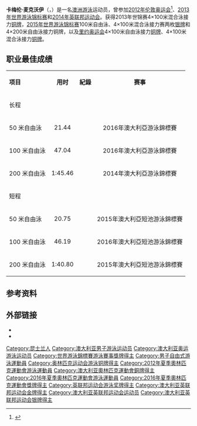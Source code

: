 {{Infobox swimmer
| name           = 卡梅伦·麦克沃伊<br />''Cameron McEvoy''
| image          = Kazan 2015 - McEvoy and Guy 200m freestyle semi.JPG
| image_size     = <!-- Only for images narrower than 220 pixels -->
| alt            =
| caption        = 麥克沃伊在2015年喀山世锦赛上
| fullname       = Cameron McEvoy
| nicknames      = "The Professor"
| national_team  = {{AUS}}
| strokes        = [[自由泳|自由泳]]
| club           = [[Queensland_Academy_of_Sport|QAS]]
| coach          = Richard Scarce
| collegeteam    = [[邦德大學|邦德大學]]
| birth_date     = {{Birth date and age|1994|5|13|df=y}}
| birth_place    = 昆士兰州[[黄金海岸_(澳大利亚)|黄金海岸]]
| death_date     = 
| death_place    = 
| height         = {{convert|1.82|m|ftin|abbr=on}}
| weight         = {{convert|70|kg|lb|abbr=on}}
| medaltemplates = 
{{MedalSport|男子游泳}}
{{MedalCountry|{{AUS}}}}
{{MedalCompetition|[[奥林匹克运动会|奥林匹克运动会]]}}
{{MedalBronze|[[2016年夏季奥林匹克运动会|2016年 里約熱內盧]]|[[2016年夏季奧林匹克運動會男子4×100公尺自由式接力比賽|4×100米自由泳接力]]}}
{{MedalBronze|[[2016年夏季奥林匹克运动会|2016年 里約熱內盧]]|[[2016年夏季奧林匹克運動會男子4×100公尺混合式接力比賽|4×100米混合泳接力]]}}
{{MedalCompetition|[[世界游泳錦標賽|世界長池游泳錦標賽]]}}
{{MedalSilver|[[2013年世界游泳錦標賽|2013年 巴塞隆納]]|4×100米混合泳接力}}
{{MedalSilver|[[2015年世界游泳錦標賽|2015年 喀山]]|100米自由泳}}
{{MedalSilver|[[2015年世界游泳錦標賽|2015年 喀山]]|4×100米混合泳接力}}
{{MedalSilver|[[2019年世界游泳錦標賽|2019年 光州]]|混合4×100米自由泳接力}}
{{MedalBronze|[[2015年世界游泳錦標賽|2015年 喀山]]|4×200米自由泳接力}}
{{MedalBronze|[[2019年世界游泳錦標賽|2019年 光州]]|4×100米自由泳接力}}
{{MedalCompetition|[[泛太平洋游泳錦標賽|泛太平洋游泳錦標賽]]}}
{{MedalGold|2014年 黃金海岸|100米自由泳}}
{{MedalGold|2014年 黃金海岸|4×100米自由泳接力}}
{{MedalBronze|2014年 黃金海岸|200米自由泳}}
{{MedalBronze|2014年 黃金海岸|4×200米自由泳接力}}
{{MedalBronze|2014年 黃金海岸|4×100米混合泳接力}}
}}

'''卡梅伦·麦克沃伊'''（{{lang-en|Cameron McEvoy}}，{{bd|1994年|5月13日||}}）是一名[[澳洲|澳洲]][[游泳|游泳]]运动员，曾参加[[2012年伦敦奥运会|2012年伦敦奥运会]]<ref>{{Cite web |url=http://london2012.olympics.com.au/athlete/cameron-mcevoy/news |title=Cameron McEvoy's profile for the London 2012 Olympics |accessdate=2015-08-11 |archive-date=2014-10-25 |archive-url=https://web.archive.org/web/20141025013347/http://london2012.olympics.com.au/athlete/cameron-mcevoy/news |dead-url=yes }}</ref>、[[2013年世界游泳锦标赛|2013年世界游泳锦标赛]]和[[2014年英联邦运动会|2014年英联邦运动会]]。获得2013年世锦赛4×100米混合泳接力[[铜牌|铜牌]]，[[2015年世界游泳锦标赛|2015年世界游泳锦标赛]]100米自由泳、4×100米混合泳接力赛两枚[[银牌|银牌]]和4×200米自由泳接力铜牌，以及[[里约奥运会|里约奥运会]]4×100米自由泳接力[[铜牌|铜牌]]、4×100米混合泳接力[[铜牌|铜牌]]。

==职业最佳成绩==
{| class="wikitable"
|- style="background:#eee;"
| '''项目'''
| style="text-align:center;"| '''用时'''
| style="text-align:center;"| '''紀錄'''
| style="text-align:center;"| '''赛事'''
|- style="background:#eee;"
! colspan="4" |  长程
|-
|  50 米自由泳 || style="text-align:center;"| 21.44
| style="text-align:center;"|  || style="text-align:center;"| 2016年澳大利亞游泳錦標賽
|-
|  100 米自由泳 || style="text-align:center;"| 47.04
| style="text-align:center;"|  || style="text-align:center;"| 2016年澳大利亞游泳錦標賽
|-
|  200 米自由泳 || style="text-align:center;"| 1:45.46
| style="text-align:center;"|  || style="text-align:center;"| 2014年澳大利亞游泳錦標賽
|- style="background:#eee;"
! colspan="4" |  短程
|-
|  50 米自由泳|| style="text-align:center;"| 20.75
| style="text-align:center;"|  || style="text-align:center;"| 2015年澳大利亞短池游泳錦標賽
|-
|  100 米自由泳 || style="text-align:center;"| 46.19
| style="text-align:center;"|  || style="text-align:center;"| 2016年澳大利亞短池游泳錦標賽
|-
|  200 米自由泳 || style="text-align:center;"| 1:40.80
| style="text-align:center;"|  || style="text-align:center;"| 2015年澳大利亞短池游泳錦標賽
|}

==参考资料==
{{Reflist}}

==外部链接==
* {{Facebook|cammcevoy}}
* {{Twitter|cameronmcevoy}}

{{DEFAULTSORT:McEvoy, Cameron}}
[[Category:昆士兰人|Category:昆士兰人]]
[[Category:澳大利亚男子游泳运动员|Category:澳大利亚男子游泳运动员]]
[[Category:澳大利亚奥运游泳运动员|Category:澳大利亚奥运游泳运动员]]
[[Category:世界游泳錦標賽游泳賽事獎牌得主|Category:世界游泳錦標賽游泳賽事獎牌得主]]
[[Category:男子自由式游泳運動員|Category:男子自由式游泳運動員]]
[[Category:奥林匹克运动会游泳铜牌得主|Category:奥林匹克运动会游泳铜牌得主]]
[[Category:2012年夏季奧林匹克運動會游泳運動員|Category:2012年夏季奧林匹克運動會游泳運動員]]
[[Category:澳大利亚奧林匹克運動會銅牌得主|Category:澳大利亚奧林匹克運動會銅牌得主]]
[[Category:2016年夏季奧林匹克運動會游泳運動員|Category:2016年夏季奧林匹克運動會游泳運動員]]
[[Category:2016年夏季奧林匹克運動會獎牌得主|Category:2016年夏季奧林匹克運動會獎牌得主]]
[[Category:英联邦运动会游泳奖牌得主|Category:英联邦运动会游泳奖牌得主]]
[[Category:澳大利亚英联邦运动会金牌得主|Category:澳大利亚英联邦运动会金牌得主]]
[[Category:澳大利亚英联邦运动会运动员|Category:澳大利亚英联邦运动会运动员]]
[[Category:澳大利亚英联邦运动会银牌得主|Category:澳大利亚英联邦运动会银牌得主]]